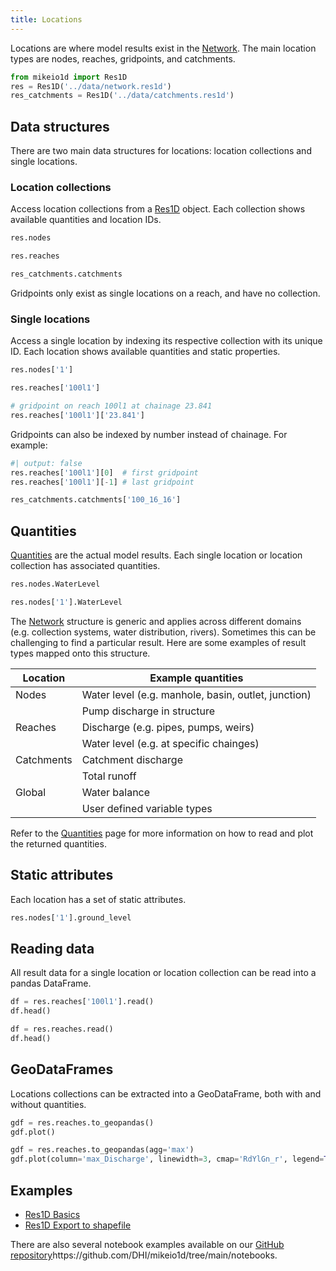```yaml
---
title: Locations
---
```


Locations are where model results exist in the [Network](network.qmd). The main location types are nodes, reaches, gridpoints, and catchments. 

::: {.hidden}
```python
from mikeio1d import Res1D
res = Res1D('../data/network.res1d')
res_catchments = Res1D('../data/catchments.res1d')
```
:::

## Data structures
There are two main data structures for locations: location collections and single locations.

### Location collections
Access location collections from a [Res1D](res1d.qmd) object. Each collection shows available quantities and location IDs.

```python
res.nodes
```

```python
res.reaches
```

```python
res_catchments.catchments
```

::: callout-note
Gridpoints only exist as single locations on a reach, and have no collection.
:::

### Single locations
Access a single location by indexing its respective collection with its unique ID. Each location shows available quantities and static properties.

```python
res.nodes['1']
```

```python
res.reaches['100l1']
```

```python
# gridpoint on reach 100l1 at chainage 23.841
res.reaches['100l1']['23.841']
```

::: callout-tip
Gridpoints can also be indexed by number instead of chainage. For example:
```python
#| output: false
res.reaches['100l1'][0]  # first gridpoint
res.reaches['100l1'][-1] # last gridpoint
```
:::

```python
res_catchments.catchments['100_16_16']
```

## Quantities

[Quantities](quantities.qmd) are the actual model results. Each single location or location collection has associated quantities.

```python
res.nodes.WaterLevel
```
```python
res.nodes['1'].WaterLevel
```

::: {.callout-tip collapse="true" title="Can't find a which location a quantity belongs to?"}
The [Network](network.qmd) structure is generic and applies across different domains (e.g. collection systems, water distribution, rivers). Sometimes this can be challenging to find a particular result. Here are some examples of result types mapped onto this structure.

| Location  | Example quantities |
|-----------|--------------------|
|Nodes      | Water level (e.g. manhole, basin, outlet, junction) |
|           | Pump discharge in structure |
|Reaches    | Discharge (e.g. pipes, pumps, weirs) |
|           | Water level (e.g. at specific chainges) |
|Catchments | Catchment discharge |
|           | Total runoff |
|Global     | Water balance |
|           | User defined variable types |
:::

Refer to the [Quantities](quantities.qmd) page for more information on how to read and plot the returned quantities.

## Static attributes
Each location has a set of static attributes.

```python
res.nodes['1'].ground_level
```


## Reading data
All result data for a single location or location collection can be read into a pandas DataFrame.
```python
df = res.reaches['100l1'].read()
df.head()
```
```python
df = res.reaches.read()
df.head()
```

## GeoDataFrames

Locations collections can be extracted into a GeoDataFrame, both with and without quantities.

```python
gdf = res.reaches.to_geopandas()
gdf.plot()
```

```python
gdf = res.reaches.to_geopandas(agg='max')
gdf.plot(column='max_Discharge', linewidth=3, cmap='RdYlGn_r', legend=True)
```

## Examples

- [Res1D Basics](../examples/res1d_basic.qmd)
- [Res1D Export to shapefile](../examples/res1d_export_to_shapefile.qmd)

::: callout-tip
There are also several notebook examples available on our [GitHub repository]()https://github.com/DHI/mikeio1d/tree/main/notebooks.
:::
